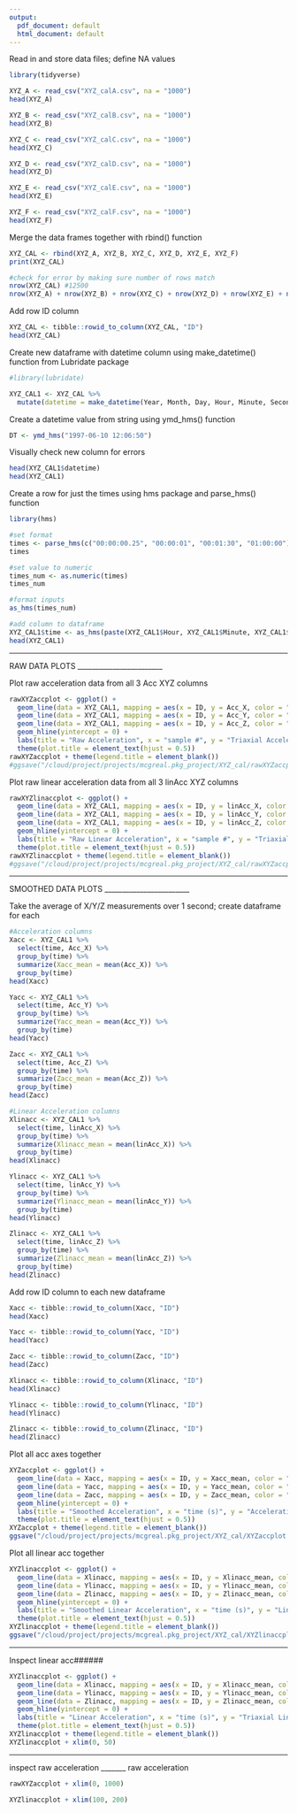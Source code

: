 ```yaml
---
output:
  pdf_document: default
  html_document: default
---
```

Read in and store data files; define NA values
```r
library(tidyverse)

XYZ_A <- read_csv("XYZ_calA.csv", na = "1000")
head(XYZ_A)

XYZ_B <- read_csv("XYZ_calB.csv", na = "1000")
head(XYZ_B)

XYZ_C <- read_csv("XYZ_calC.csv", na = "1000")
head(XYZ_C)

XYZ_D <- read_csv("XYZ_calD.csv", na = "1000")
head(XYZ_D)

XYZ_E <- read_csv("XYZ_calE.csv", na = "1000")
head(XYZ_E)

XYZ_F <- read_csv("XYZ_calF.csv", na = "1000")
head(XYZ_F)

```

Merge the data frames together with rbind() function
```r
XYZ_CAL <- rbind(XYZ_A, XYZ_B, XYZ_C, XYZ_D, XYZ_E, XYZ_F)
print(XYZ_CAL)

#check for error by making sure number of rows match
nrow(XYZ_CAL) #12500
nrow(XYZ_A) + nrow(XYZ_B) + nrow(XYZ_C) + nrow(XYZ_D) + nrow(XYZ_E) + nrow(XYZ_F) #12500

```

Add row ID column
```r
XYZ_CAL <- tibble::rowid_to_column(XYZ_CAL, "ID")
head(XYZ_CAL)

```

Create new dataframe with datetime column using make_datetime() function from Lubridate package
```r
#library(lubridate)

XYZ_CAL1 <- XYZ_CAL %>% 
  mutate(datetime = make_datetime(Year, Month, Day, Hour, Minute, Second))
```

Create a datetime value from string using ymd_hms() function
```r
DT <- ymd_hms("1997-06-10 12:06:50")
```

Visually check new column for errors
```r
head(XYZ_CAL1$datetime)
head(XYZ_CAL1)
```

Create a row for just the times using hms package and parse_hms() function
```r
library(hms)

#set format
times <- parse_hms(c("00:00:00.25", "00:00:01", "00:01:30", "01:00:00"))
times

#set value to numeric
times_num <- as.numeric(times)
times_num

#format inputs
as_hms(times_num)

#add column to dataframe
XYZ_CAL1$time <- as_hms(paste(XYZ_CAL1$Hour, XYZ_CAL1$Minute, XYZ_CAL1$Second, sep = ":"))
head(XYZ_CAL1)

```

________________________
RAW DATA PLOTS
________________________

Plot raw acceleration data from all 3 Acc XYZ columns
```r
rawXYZaccplot <- ggplot() + 
  geom_line(data = XYZ_CAL1, mapping = aes(x = ID, y = Acc_X, color = "X")) + 
  geom_line(data = XYZ_CAL1, mapping = aes(x = ID, y = Acc_Y, color = "Y")) + 
  geom_line(data = XYZ_CAL1, mapping = aes(x = ID, y = Acc_Z, color = "Z")) + 
  geom_hline(yintercept = 0) +
  labs(title = "Raw Acceleration", x = "sample #", y = "Triaxial Acceleration (m/s^2)") +
  theme(plot.title = element_text(hjust = 0.5))
rawXYZaccplot + theme(legend.title = element_blank())
#ggsave("/cloud/project/projects/mcgreal.pkg_project/XYZ_cal/rawXYZaccplot.png")

```

Plot raw linear acceleration data from all 3 linAcc XYZ columns
```r
rawXYZlinaccplot <- ggplot() + 
  geom_line(data = XYZ_CAL1, mapping = aes(x = ID, y = linAcc_X, color = "X")) + 
  geom_line(data = XYZ_CAL1, mapping = aes(x = ID, y = linAcc_Y, color = "Y")) + 
  geom_line(data = XYZ_CAL1, mapping = aes(x = ID, y = linAcc_Z, color = "Z")) + 
  geom_hline(yintercept = 0) +
  labs(title = "Raw Linear Acceleration", x = "sample #", y = "Triaxial Linear Acceleration (m/s^2)") +
  theme(plot.title = element_text(hjust = 0.5))
rawXYZlinaccplot + theme(legend.title = element_blank())
#ggsave("/cloud/project/projects/mcgreal.pkg_project/XYZ_cal/rawXYZaccplot.png")

```


________________________
SMOOTHED DATA PLOTS
________________________

Take the average of X/Y/Z measurements over 1 second; create dataframe for each
```r
#Acceleration columns
Xacc <- XYZ_CAL1 %>% 
  select(time, Acc_X) %>% 
  group_by(time) %>% 
  summarize(Xacc_mean = mean(Acc_X)) %>%
  group_by(time)
head(Xacc)

Yacc <- XYZ_CAL1 %>% 
  select(time, Acc_Y) %>% 
  group_by(time) %>% 
  summarize(Yacc_mean = mean(Acc_Y)) %>%
  group_by(time)
head(Yacc)

Zacc <- XYZ_CAL1 %>% 
  select(time, Acc_Z) %>% 
  group_by(time) %>% 
  summarize(Zacc_mean = mean(Acc_Z)) %>%
  group_by(time)
head(Zacc)

#Linear Acceleration columns
Xlinacc <- XYZ_CAL1 %>% 
  select(time, linAcc_X) %>% 
  group_by(time) %>% 
  summarize(Xlinacc_mean = mean(linAcc_X)) %>%
  group_by(time)
head(Xlinacc)

Ylinacc <- XYZ_CAL1 %>% 
  select(time, linAcc_Y) %>% 
  group_by(time) %>% 
  summarize(Ylinacc_mean = mean(linAcc_Y)) %>%
  group_by(time)
head(Ylinacc)

Zlinacc <- XYZ_CAL1 %>% 
  select(time, linAcc_Z) %>% 
  group_by(time) %>% 
  summarize(Zlinacc_mean = mean(linAcc_Z)) %>%
  group_by(time)
head(Zlinacc)

```

Add row ID column to each new dataframe
```r
Xacc <- tibble::rowid_to_column(Xacc, "ID")
head(Xacc)

Yacc <- tibble::rowid_to_column(Yacc, "ID")
head(Yacc)

Zacc <- tibble::rowid_to_column(Zacc, "ID")
head(Zacc)

Xlinacc <- tibble::rowid_to_column(Xlinacc, "ID")
head(Xlinacc)

Ylinacc <- tibble::rowid_to_column(Ylinacc, "ID")
head(Ylinacc)

Zlinacc <- tibble::rowid_to_column(Zlinacc, "ID")
head(Zlinacc)

```

Plot all acc axes together
```r
XYZaccplot <- ggplot() + 
  geom_line(data = Xacc, mapping = aes(x = ID, y = Xacc_mean, color = "X")) + 
  geom_line(data = Yacc, mapping = aes(x = ID, y = Yacc_mean, color = "Y")) + 
  geom_line(data = Zacc, mapping = aes(x = ID, y = Zacc_mean, color = "Z")) + 
  geom_hline(yintercept = 0) +
  labs(title = "Smoothed Acceleration", x = "time (s)", y = "Acceleration (m/s^2)") +
  theme(plot.title = element_text(hjust = 0.5))
XYZaccplot + theme(legend.title = element_blank())
ggsave("/cloud/project/projects/mcgreal.pkg_project/XYZ_cal/XYZaccplot.png")

```

Plot all linear acc together
```r
XYZlinaccplot <- ggplot() + 
  geom_line(data = Xlinacc, mapping = aes(x = ID, y = Xlinacc_mean, color = "X")) + 
  geom_line(data = Ylinacc, mapping = aes(x = ID, y = Ylinacc_mean, color = "Y")) + 
  geom_line(data = Zlinacc, mapping = aes(x = ID, y = Zlinacc_mean, color = "Z")) + 
  geom_hline(yintercept = 0) +
  labs(title = "Smoothed Linear Acceleration", x = "time (s)", y = "Linear Acceleration (m/s^2)") +
  theme(plot.title = element_text(hjust = 0.5))
XYZlinaccplot + theme(legend.title = element_blank())
ggsave("/cloud/project/projects/mcgreal.pkg_project/XYZ_cal/XYZlinaccplot.png")

```



_______________________________________________
Inspect linear acc######
```r
XYZlinaccplot <- ggplot() + 
  geom_line(data = Xlinacc, mapping = aes(x = ID, y = Xlinacc_mean, color = "X")) + 
  geom_line(data = Ylinacc, mapping = aes(x = ID, y = Ylinacc_mean, color = "Y")) + 
  geom_line(data = Zlinacc, mapping = aes(x = ID, y = Zlinacc_mean, color = "Z")) + 
  geom_hline(yintercept = 0) +
  labs(title = "Linear Acceleration", x = "time (s)", y = "Triaxial Linear Acceleration (m/s^2)") +
  theme(plot.title = element_text(hjust = 0.5))
XYZlinaccplot + theme(legend.title = element_blank())
XYZlinaccplot + xlim(0, 50)

```





_______
inspect raw acceleration
_______
raw acceleration
```r
rawXYZaccplot + xlim(0, 1000)

XYZlinaccplot + xlim(100, 200)

```


